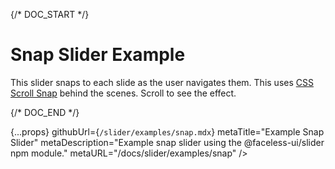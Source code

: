 
{/* DOC_START */}

# Snap Slider Example

This slider snaps to each slide as the user navigates them. This uses [CSS Scroll Snap](https://developer.mozilla.org/en-US/docs/Web/CSS/CSS_Scroll_Snap) behind the scenes. Scroll to see the effect.

<SnapSliderExample />

{/* DOC_END */}

  {...props}
  githubUrl={`/slider/examples/snap.mdx`}
  metaTitle="Example Snap Slider"
  metaDescription="Example snap slider using the @faceless-ui/slider npm module."
  metaURL="/docs/slider/examples/snap"
/>

